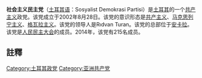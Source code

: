 {{Infobox political party
|country=土耳其
|party_name=社會主義民主黨
|name_native=Sosyalist Demokrasi Partisi
|party_logo= 
|colorcode=red
|leader=Rıdvan Turan
|foundation={{start date|2002}}
|ideology=[[共产主义|共产主义]]<br/>[[马克思列宁主义|马克思列宁主义]]<br>[[格瓦拉主義|格瓦拉主義]]
|position=[[左翼|左翼]]
| membership_year = 2014年
| membership = 215
|colours=[[紅色|紅色]]
|national=[[人民民主大会|人民民主大会]]
|headquarters=[[安卡拉|安卡拉]]
|website=[https://archive.is/20140329125227/http://sosyalistdemokrasipartisi.org/ 社會主義民主黨]}}

'''社会主义民主党'''（[[土耳其语|土耳其语]]：Sosyalist Demokrasi Partisi）是[[土耳其|土耳其]]的一个[[共产主义|共产主义]]政党。该党成立于2002年8月28日。该党的意识形态是[[共产主义|共产主义]]、[[马克思列宁主义|马克思列宁主义]]、[[格瓦拉主义|格瓦拉主义]]。该党的领导人是Rıdvan Turan。该党的总部位于[[安卡拉|安卡拉]]。该党是[[人民民主大会|人民民主大会]]的成员。2014年，该党有215名成员。

==註釋==
{{reflist}}

{{土耳其各政黨}}

[[Category:土耳其政党|Category:土耳其政党]]
[[Category:亚洲共产党|Category:亚洲共产党]]